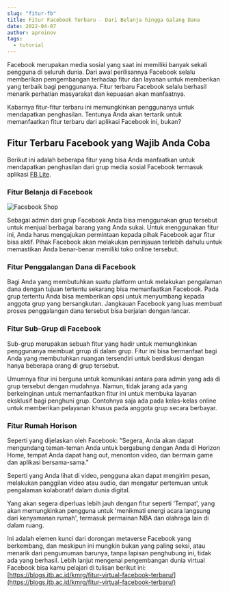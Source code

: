 ```yaml
---
slug: "fitur-fb"
title: Fitur Facebook Terbaru - Dari Belanja hingga Galang Dana
date: 2022-04-07
author: aproinov
tags:
  - tutorial
---
```


Facebook merupakan media sosial yang saat ini memiliki banyak sekali pengguna di seluruh dunia. Dari awal perilisannya Facebook selalu memberikan pemgembangan terhadap fitur dan layanan untuk memberikan yang terbaik bagi penggunanya. Fitur terbaru Facebook selalu berhasil menarik perhatian masyarakat dan kepuasan akan manfaatnya.

Kabarnya fitur-fitur terbaru ini memungkinkan penggunanya untuk mendapatkan penghasilan. Tentunya Anda akan tertarik untuk memanfaatkan fitur terbaru dari aplikasi Facebook ini, bukan?

## Fitur Terbaru Facebook yang Wajib Anda Coba 

Berikut ini adalah beberapa fitur yang bisa Anda manfaatkan untuk mendapatkan penghasilan dari grup media sosial Facebook termasuk aplikasi [FB Lite](https://whitepaper.co.id/download-fb-lite-apk-facebook-lite/). 

### Fitur Belanja di Facebook
![Facebook Shop](/images/fb-shop.jpg)

Sebagai admin dari grup Facebook Anda bisa menggunakan grup tersebut untuk menjual berbagai barang yang Anda sukai. Untuk menggunakan fitur ini, Anda harus mengajukan permintaan kepada pihak Facebook agar fitur bisa aktif. Pihak Facebook akan melakukan peninjauan terlebih dahulu untuk memastikan Anda benar-benar memiliki toko online tersebut. 

### Fitur Penggalangan Dana di Facebook 

Bagi Anda yang membutuhkan suatu platform untuk melakukan pengalaman dana dengan tujuan tertentu sekarang bisa memanfaatkan Facebook. Pada grup tertentu Anda bisa memberikan opsi untuk menyumbang kepada anggota grup yang bersangkutan. Jangkauan Facebook yang luas membuat proses penggalangan dana tersebut bisa berjalan dengan lancar. 

### Fitur Sub-Grup di Facebook 

Sub-grup merupakan sebuah fitur yang hadir untuk memungkinkan penggunanya membuat grrup di dalam grup. Fitur ini bisa bermanfaat bagi Anda yang membutuhkan ruangan tersendiri untuk berdiskusi dengan hanya beberapa orang di grup tersebut. 

Umumnya fitur ini berguna untuk komunikasi antara para admin yang ada di grup tersebut dengan mudahnya. Namun, tidak jarang ada yang berkeinginan untuk memanfaatkan fitur ini untuk membuka layanan eksklusif bagi penghuni grup. Contohnya saja ada pada kelas-kelas online untuk memberikan pelayanan khusus pada anggota grup secara berbayar. 

### Fitur Rumah Horison

Seperti yang dijelaskan oleh Facebook: "Segera, Anda akan dapat mengundang teman-teman Anda untuk bergabung dengan Anda di Horizon Home, tempat Anda dapat hang out, menonton video, dan bermain game dan aplikasi bersama-sama."

Seperti yang Anda lihat di video, pengguna akan dapat mengirim pesan, melakukan panggilan video atau audio, dan mengatur pertemuan untuk pengalaman kolaboratif dalam dunia digital. 

Yang akan segera diperluas lebih jauh dengan fitur seperti 'Tempat', yang akan memungkinkan pengguna untuk 'menikmati energi acara langsung dari kenyamanan rumah', termasuk permainan NBA dan olahraga lain di dalam ruang.

Ini adalah elemen kunci dari dorongan metaverse Facebook yang berkembang, dan meskipun ini mungkin bukan yang paling seksi, atau menarik dari pengumuman barunya, tanpa lapisan penghubung ini, tidak ada yang berhasil. Lebih lanjut mengenai pengembangan dunia virtual Facebook bisa kamu pelajari di tulisan berikut ini: [https://blogs.itb.ac.id/kmrg/fitur-virtual-facebook-terbaru/](https://blogs.itb.ac.id/kmrg/fitur-virtual-facebook-terbaru/)
